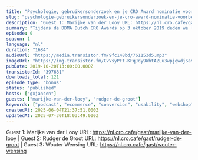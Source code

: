 ```yaml
---
title: "Psychologie, gebruikersonderzoek en je CRO Award nominatie voorbereiden, met Wouter Wensing (ISM eCompany), Rudger de Groot (MintMinds) en Marijke van der Looy (Lampenlicht)"
slug: "psychologie-gebruikersonderzoek-en-je-cro-award-nominatie-voorbereiden-met-wouter-wensing-ism-ecompany-rudger-de-groot-mintminds-en-marijke-van-der-looy-lampenlicht"
description: "Guest 1: Marijke van der Looy URL: https://nl.cro.cafe/gast/marijke-van-der-looy | Guest 2: Rudger de Groot URL: https://nl.cro.cafe/gast/rudger-de-groot | Guest 3: Wouter Wensing URL: https://nl.cro.cafe/gast/wouter-wensing"
summary: "Tijdens de DDMA Dutch CRO Awards op 3 oktober 2019 deden we live verslag vanaf het event.\r\n\r\nIn deze clip praten we met Wouter Wensing van ISM, Rudger de Groot van Mintminds en Marijke van der Looy van LampenLicht."
episode: 0
season: 1
language: "nl"
duration: "1684"
audioUrl: "https://media.transistor.fm/9fc148bd/761153d5.mp3"
imageUrl: "https://img.transistor.fm/CvVsyPFt-KFqJdy9WhtAZLu3wpjqwdjSavVVArHVjro/rs:fill:0:0:1/w:1400/h:1400/q:60/mb:500000/aHR0cHM6Ly9pbWct/dXBsb2FkLXByb2R1/Y3Rpb24udHJhbnNp/c3Rvci5mbS82ZmNk/NWZkMDdkZDYyMzZk/NjFmMmZlZDNkOGIx/OGYyYy5qcGVn.webp"
pubDate: 2019-10-20T13:00:00.000Z
transistorId: "397681"
downloads_total: 121
episode_type: "bonus"
status: "published"
hosts: ["gxjansen"]
guests: ["marijke-van-der-looy", "rudger-de-groot"]
keywords: ["podcast", "ecommerce", "conversion", "usability", "webshop", "english"]
createdAt: 2025-06-04T21:37:51.000Z
updatedAt: 2025-07-30T18:03:49.000Z
---
```


Guest 1: Marijke van der Looy URL: https://nl.cro.cafe/gast/marijke-van-der-looy | Guest 2: Rudger de Groot URL: https://nl.cro.cafe/gast/rudger-de-groot | Guest 3: Wouter Wensing URL: https://nl.cro.cafe/gast/wouter-wensing
